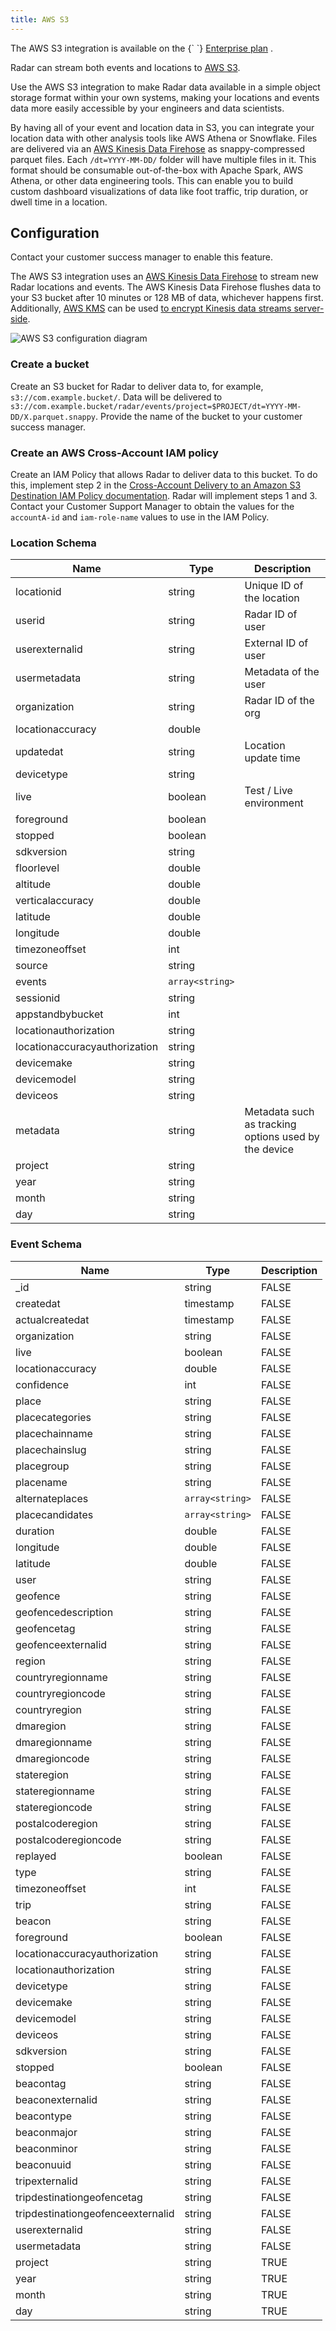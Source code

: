 ```yaml
---
title: AWS S3
---
```


<Alert alertType="info">
  The AWS S3 integration is available on the {` `}
  <a href="https://radar.com/pricing" target="_blank">Enterprise plan</a>
  .
</Alert>

Radar can stream both events and locations to [AWS S3](https://aws.amazon.com/s3/).

Use the AWS S3 integration to make Radar data available in a simple object storage format within your own systems, making your locations and events data more easily accessible by your engineers and data scientists.

By having all of your event and location data in S3, you can integrate your location data with other analysis tools like AWS Athena or Snowflake. Files are delivered via an [AWS Kinesis Data Firehose](https://aws.amazon.com/kinesis/data-firehose/) as snappy-compressed parquet files.  Each `/dt=YYYY-MM-DD/` folder will have multiple files in it. This format should be consumable out-of-the-box with Apache Spark, AWS Athena, or other data engineering tools. This can enable you to build custom dashboard visualizations of data like foot traffic, trip duration, or dwell time in a location.

## Configuration

Contact your customer success manager to enable this feature.

The AWS S3 integration uses an [AWS Kinesis Data Firehose](https://aws.amazon.com/kinesis/data-firehose/) to stream new Radar locations and events. The AWS Kinesis Data Firehose flushes data to your S3 bucket after 10 minutes or 128 MB of data, whichever happens first. Additionally, [AWS KMS](https://aws.amazon.com/kms/) can be used [to encrypt Kinesis data streams server-side](https://docs.aws.amazon.com/streams/latest/dev/server-side-encryption.html).

![AWS S3 configuration diagram](/img/integrations/aws_s3_diagram.png)

### Create a bucket
Create an S3 bucket for Radar to deliver data to, for example, `s3://com.example.bucket/`. Data will be delivered to `s3://com.example.bucket/radar/events/project=$PROJECT/dt=YYYY-MM-DD/X.parquet.snappy`. Provide the name of the bucket to your customer success manager.

### Create an AWS Cross-Account IAM policy
Create an IAM Policy that allows Radar to deliver data to this bucket. To do this, implement step 2 in the [Cross-Account Delivery to an Amazon S3 Destination IAM Policy documentation](https://docs.aws.amazon.com/firehose/latest/dev/controlling-access.html#cross-account-delivery-s3). Radar will implement steps 1 and 3.  Contact your Customer Support Manager to obtain the values for the `accountA-id` and `iam-role-name` values to use in the IAM Policy.

### Location Schema
<div className="full-width-table">

| Name  | Type | Description  |
|-------|---------|-----------------|
|locationid|string|Unique ID of the location|
|userid|string|Radar ID of user|
|userexternalid|string|External ID of user|
|usermetadata|string|Metadata of the user|
|organization|string|Radar ID of the org|
|locationaccuracy|double||
|updatedat|string|Location update time|
|devicetype|string||
|live|boolean|Test / Live environment|
|foreground|boolean||
|stopped|boolean||
|sdkversion|string||
|floorlevel|double||
|altitude|double||
|verticalaccuracy|double||
|latitude|double||
|longitude|double||
|timezoneoffset|int||
|source|string||
|events|`array<string>`||
|sessionid|string||
|appstandbybucket|int||
|locationauthorization|string||
|locationaccuracyauthorization|string||
|devicemake|string||
|devicemodel|string||
|deviceos|string||
|metadata|string|Metadata such as tracking options used by the device|
|project|string||
|year|string||
|month|string||
|day|string||


</div>

### Event Schema
<div className="full-width-table">

| Name  | Type | Description  |
|-------|---------|-----------------|
|_id|string|FALSE|
|createdat|timestamp|FALSE|
|actualcreatedat|timestamp|FALSE|
|organization|string|FALSE|
|live|boolean|FALSE|
|locationaccuracy|double|FALSE|
|confidence|int|FALSE|
|place|string|FALSE|
|placecategories|string|FALSE|
|placechainname|string|FALSE|
|placechainslug|string|FALSE|
|placegroup|string|FALSE|
|placename|string|FALSE|
|alternateplaces|`array<string>`|FALSE|
|placecandidates|`array<string>`|FALSE|
|duration|double|FALSE|
|longitude|double|FALSE|
|latitude|double|FALSE|
|user|string|FALSE|
|geofence|string|FALSE|
|geofencedescription|string|FALSE|
|geofencetag|string|FALSE|
|geofenceexternalid|string|FALSE|
|region|string|FALSE|
|countryregionname|string|FALSE|
|countryregioncode|string|FALSE|
|countryregion|string|FALSE|
|dmaregion|string|FALSE|
|dmaregionname|string|FALSE|
|dmaregioncode|string|FALSE|
|stateregion|string|FALSE|
|stateregionname|string|FALSE|
|stateregioncode|string|FALSE|
|postalcoderegion|string|FALSE|
|postalcoderegioncode|string|FALSE|
|replayed|boolean|FALSE|
|type|string|FALSE|
|timezoneoffset|int|FALSE|
|trip|string|FALSE|
|beacon|string|FALSE|
|foreground|boolean|FALSE|
|locationaccuracyauthorization|string|FALSE|
|locationauthorization|string|FALSE|
|devicetype|string|FALSE|
|devicemake|string|FALSE|
|devicemodel|string|FALSE|
|deviceos|string|FALSE|
|sdkversion|string|FALSE|
|stopped|boolean|FALSE|
|beacontag|string|FALSE|
|beaconexternalid|string|FALSE|
|beacontype|string|FALSE|
|beaconmajor|string|FALSE|
|beaconminor|string|FALSE|
|beaconuuid|string|FALSE|
|tripexternalid|string|FALSE|
|tripdestinationgeofencetag|string|FALSE|
|tripdestinationgeofenceexternalid|string|FALSE|
|userexternalid|string|FALSE|
|usermetadata|string|FALSE|
|project|string|TRUE|
|year|string|TRUE|
|month|string|TRUE|
|day|string|TRUE|

</div>
